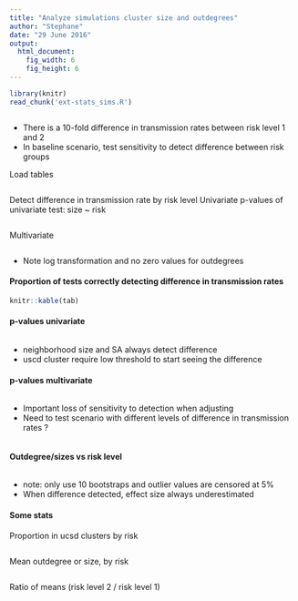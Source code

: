 ```yaml
---
title: "Analyze simulations cluster size and outdegrees"
author: "Stephane"
date: "29 June 2016"
output:
  html_document:
    fig_width: 6
    fig_height: 6
---
```


```r
library(knitr)
read_chunk('ext-stats_sims.R')
```

```r
```
* There is a 10-fold difference in transmission rates between risk level 1 and 2
* In baseline scenario, test sensitivity to detect difference between risk groups

Load tables
```r
```

Detect difference in transmission rate by risk level
Univariate
p-values of univariate test: size ~ risk

```r
```

Multivariate

```r
```
* Note log transformation and no zero values for outdegrees

#### Proportion of tests correctly detecting difference in transmission rates
```r
knitr::kable(tab)
```


#### p-values univariate
```r
```

* neighborhood size and SA always detect difference
* uscd cluster require low threshold to start seeing the difference

#### p-values multivariate
```r
```

* Important loss of sensitivity to detection when adjusting
* Need to test scenario with different levels of difference in transmission rates ?

```r
```

#### Outdegree/sizes vs risk level
```r
```

* note: only use 10 bootstraps and outlier values are censored at 5%
* When difference detected, effect size always underestimated

#### Some stats
Proportion in ucsd clusters by risk
```r
```

Mean outdegree or size, by risk
```r
```

Ratio of means (risk level 2 / risk level 1)
```r
```





